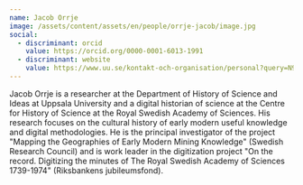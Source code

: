 ```yaml
---
name: Jacob Orrje
image: /assets/content/assets/en/people/orrje-jacob/image.jpg
social:
  - discriminant: orcid
    value: https://orcid.org/0000-0001-6013-1991
  - discriminant: website
    value: https://www.uu.se/kontakt-och-organisation/personal?query=N9-72
---
```

Jacob Orrje is a researcher at the Department of History of Science and Ideas at Uppsala University and a digital historian of science at the Centre for History of Science at the Royal Swedish Academy of Sciences. His research focuses on the cultural history of early modern useful knowledge and digital methodologies. He is the principal investigator of the project "Mapping the Geographies of Early Modern Mining Knowledge" (Swedish Research Council) and is work leader in the digitization project "On the record. Digitizing the minutes of The Royal Swedish Academy of Sciences 1739-1974" (Riksbankens jubileumsfond).
